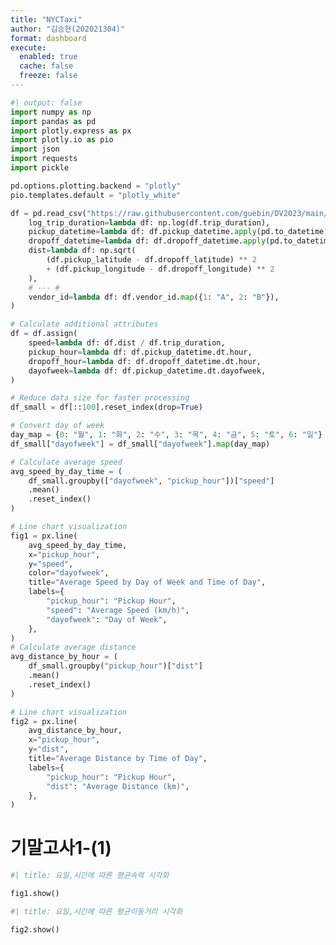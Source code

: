 ```yaml
---
title: "NYCTaxi"
author: "김승현(202021304)"
format: dashboard
execute: 
  enabled: true
  cache: false
  freeze: false
---
```

```python
#| output: false
import numpy as np
import pandas as pd
import plotly.express as px
import plotly.io as pio
import json
import requests
import pickle

pd.options.plotting.backend = "plotly"
pio.templates.default = "plotly_white"

df = pd.read_csv("https://raw.githubusercontent.com/guebin/DV2023/main/posts/NYCTaxi.csv").assign(
    log_trip_duration=lambda df: np.log(df.trip_duration),
    pickup_datetime=lambda df: df.pickup_datetime.apply(pd.to_datetime),
    dropoff_datetime=lambda df: df.dropoff_datetime.apply(pd.to_datetime),
    dist=lambda df: np.sqrt(
        (df.pickup_latitude - df.dropoff_latitude) ** 2
        + (df.pickup_longitude - df.dropoff_longitude) ** 2
    ),
    # --- #
    vendor_id=lambda df: df.vendor_id.map({1: "A", 2: "B"}),
)

# Calculate additional attributes
df = df.assign(
    speed=lambda df: df.dist / df.trip_duration,
    pickup_hour=lambda df: df.pickup_datetime.dt.hour,
    dropoff_hour=lambda df: df.dropoff_datetime.dt.hour,
    dayofweek=lambda df: df.pickup_datetime.dt.dayofweek,
)

# Reduce data size for faster processing
df_small = df[::100].reset_index(drop=True)

# Convert day of week
day_map = {0: "월", 1: "화", 2: "수", 3: "목", 4: "금", 5: "토", 6: "일"}
df_small["dayofweek"] = df_small["dayofweek"].map(day_map)

# Calculate average speed
avg_speed_by_day_time = (
    df_small.groupby(["dayofweek", "pickup_hour"])["speed"]
    .mean()
    .reset_index()
)

# Line chart visualization
fig1 = px.line(
    avg_speed_by_day_time,
    x="pickup_hour",
    y="speed",
    color="dayofweek",
    title="Average Speed by Day of Week and Time of Day",
    labels={
        "pickup_hour": "Pickup Hour",
        "speed": "Average Speed (km/h)",
        "dayofweek": "Day of Week",
    },
)
# Calculate average distance
avg_distance_by_hour = (
    df_small.groupby("pickup_hour")["dist"]
    .mean()
    .reset_index()
)

# Line chart visualization
fig2 = px.line(
    avg_distance_by_hour,
    x="pickup_hour",
    y="dist",
    title="Average Distance by Time of Day",
    labels={
        "pickup_hour": "Pickup Hour",
        "dist": "Average Distance (km)",
    },
)
```

# 기말고사1-(1)



```python
#| title: 요일,시간에 따른 평균속력 시각화        

fig1.show()

```

```python
#| title: 요일,시간에 따른 평균이동거리 시각화        

fig2.show()

```

